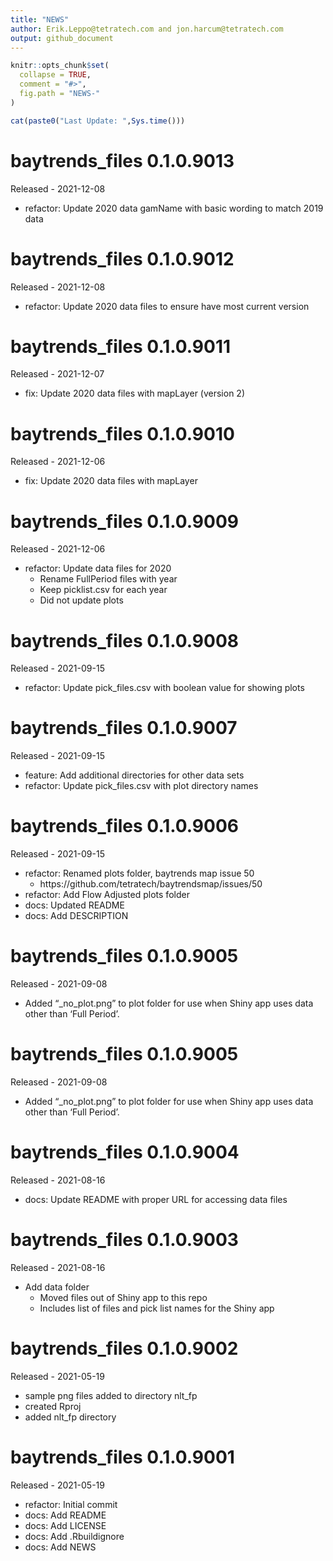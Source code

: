 ```yaml
---
title: "NEWS"
author: Erik.Leppo@tetratech.com and jon.harcum@tetratech.com
output: github_document
---
```

<!-- NEWS.md is generated from NEWS.Rmd. Please edit that file -->

```r
knitr::opts_chunk$set(
  collapse = TRUE,
  comment = "#>",
  fig.path = "NEWS-"
)
```

```r
cat(paste0("Last Update: ",Sys.time()))
```

baytrends_files 0.1.0.9013
===========
Released - 2021-12-08

* refactor: Update 2020 data gamName with basic wording to match 2019 data

baytrends_files 0.1.0.9012
===========
Released - 2021-12-08

* refactor: Update 2020 data files to ensure have most current version

baytrends_files 0.1.0.9011
===========
Released - 2021-12-07

* fix: Update 2020 data files with mapLayer (version 2)

baytrends_files 0.1.0.9010
===========
Released - 2021-12-06

* fix: Update 2020 data files with mapLayer

baytrends_files 0.1.0.9009
===========
Released - 2021-12-06

* refactor: Update data files for 2020
    + Rename FullPeriod files with year
    + Keep picklist.csv for each year
    + Did not update plots

baytrends_files 0.1.0.9008
===========
Released - 2021-09-15

* refactor: Update pick_files.csv with boolean value for showing plots

baytrends_files 0.1.0.9007
===========
Released - 2021-09-15

* feature: Add additional directories for other data sets
* refactor: Update pick_files.csv with plot directory names

baytrends_files 0.1.0.9006
===========
Released - 2021-09-15

* refactor: Renamed plots folder, baytrends map issue 50
    + https://github.com/tetratech/baytrendsmap/issues/50
* refactor: Add Flow Adjusted plots folder
* docs: Updated README
* docs: Add DESCRIPTION

baytrends_files 0.1.0.9005
===========
Released - 2021-09-08

* Added "_no_plot.png" to plot folder for use when Shiny app uses data other
than 'Full Period'.

baytrends_files 0.1.0.9005
===========
Released - 2021-09-08

* Added "_no_plot.png" to plot folder for use when Shiny app uses data other
than 'Full Period'.

baytrends_files 0.1.0.9004
===========
Released - 2021-08-16

* docs: Update README with proper URL for accessing data files

baytrends_files 0.1.0.9003
===========
Released - 2021-08-16

* Add data folder
    + Moved files out of Shiny app to this repo
    + Includes list of files and pick list names for the Shiny app

baytrends_files 0.1.0.9002
===========
Released - 2021-05-19

* sample png files added to directory nlt_fp
* created Rproj
* added nlt_fp directory

baytrends_files 0.1.0.9001
===========
Released - 2021-05-19

* refactor: Initial commit
* docs: Add README
* docs: Add LICENSE
* docs: Add .Rbuildignore
* docs: Add NEWS